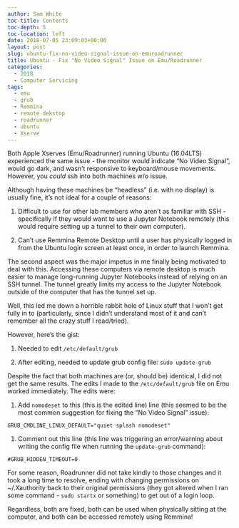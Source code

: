 ```yaml
---
author: Sam White
toc-title: Contents
toc-depth: 5
toc-location: left
date: 2018-07-05 23:09:03+00:00
layout: post
slug: ubuntu-fix-no-video-signal-issue-on-emuroadrunner
title: Ubuntu - Fix "No Video Signal" Issue on Emu/Roadrunner
categories:
  - 2018
  - Computer Servicing
tags:
  - emu
  - grub
  - Remmina
  - remote dekstop
  - roadrunner
  - ubuntu
  - Xserve
---
```


Both Apple Xserves (Emu/Roadrunner) running Ubuntu (16.04LTS) experienced the same issue - the monitor would indicate "No Video Signal", would go dark, and wasn't responsive to keyboard/mouse movements. However, you _could_ ssh into both machines w/o issue.

Although having these machines be "headless" (i.e. with no display) is usually fine, it's not ideal for a couple of reasons:





  1. Difficult to use for other lab members who aren't as familiar with SSH - specifically if they would want to use a Jupyter Notebook remotely (this would require setting up a tunnel to their own computer).



  2. Can't use Remmina Remote Desktop until a user has physically logged in from the Ubuntu login screen at least once, in order to launch Remmina.






The second aspect was the major impetus in me finally being motivated to deal with this. Accessing these computers via remote desktop is much easier to manage long-running Jupyter Notebooks instead of relying on an SSH tunnel. The tunnel greatly limits my access to the Jupyter Notebook outside of the computer that has the tunnel set up.

Well, this led me down a horrible rabbit hole of Linux stuff that I won't get fully in to (particularly, since I didn't understand most of it and can't remember all the crazy stuff I read/tried).

However, here's the gist:





  1. Needed to edit `/etc/default/grub`



  2. After editing, needed to update grub config file: `sudo update-grub`






Despite the fact that both machines are (or, should be) identical, I did not get the same results. The edits I made to the `/etc/default/grub` file on Emu worked immediately. The edits were:





  1. Add `nomodeset` to this (this is the edited line) line (this seemed to be the most common suggestion for fixing the "No Video Signal" issue):



`GRUB_CMDLINE_LINUX_DEFAULT="quiet splash nomodeset"`





  1. Comment out this line (this line was triggering an error/warning about writing the config file when running the `update-grub` command):



`#GRUB_HIDDEN_TIMEOUT=0`

For some reason, Roadrunner did not take kindly to those changes and it took a long time to resolve, ending with changing permissions on ~/.Xauthority back to their original permissions (they got altered when I ran some command - `sudo startx` or something) to get out of a login loop.

Regardless, both are fixed, both can be used when physically sitting at the computer, and both can be accessed remotely using Remmina!
